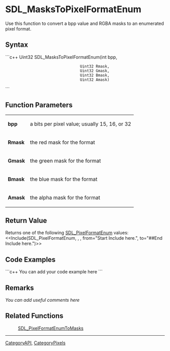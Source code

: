 
= SDL_MasksToPixelFormatEnum =
Use this function to convert a bpp value and RGBA masks to an enumerated pixel format.


== Syntax ==
```c++
Uint32 SDL_MasksToPixelFormatEnum(int    bpp,
                                  Uint32 Rmask,
                                  Uint32 Gmask,
                                  Uint32 Bmask,
                                  Uint32 Amask)
```

== Function Parameters ==
{|
|'''bpp'''
|a bits per pixel value; usually 15, 16, or 32
|-
|'''Rmask'''
|the red mask for the format
|-
|'''Gmask'''
|the green mask for the format
|-
|'''Bmask'''
|the blue mask for the format
|-
|'''Amask'''
|the alpha mask for the format
|}

== Return Value ==
Returns one of the following [[SDL_PixelFormatEnum]] values:
<<Include(SDL_PixelFormatEnum, , , from="Start Include here.", to="##End Include here.")>>

== Code Examples ==
```c++
You can add your code example here
```

== Remarks ==
''You can add useful comments here''

== Related Functions ==
:[[SDL_PixelFormatEnumToMasks]]

----
[[CategoryAPI]], [[CategoryPixels]]
